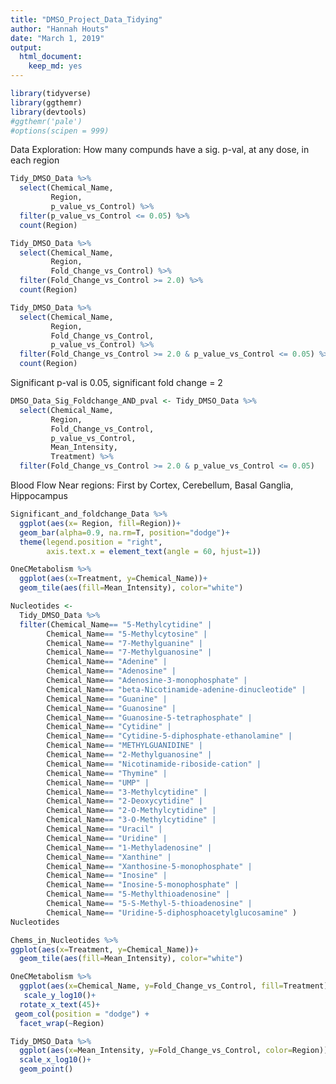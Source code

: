 ```yaml
---
title: "DMSO_Project_Data_Tidying"
author: "Hannah Houts"
date: "March 1, 2019"
output: 
  html_document:
    keep_md: yes
---
```




```r
library(tidyverse)
library(ggthemr)
library(devtools)
#ggthemr('pale')
#options(scipen = 999)
```

Data Exploration: How many compunds have a sig. p-val, at any dose, in each region

```r
Tidy_DMSO_Data %>% 
  select(Chemical_Name, 
         Region, 
         p_value_vs_Control) %>% 
  filter(p_value_vs_Control <= 0.05) %>% 
  count(Region)
```
```r
Tidy_DMSO_Data %>% 
  select(Chemical_Name, 
         Region, 
         Fold_Change_vs_Control) %>% 
  filter(Fold_Change_vs_Control >= 2.0) %>% 
  count(Region)
```
```r
Tidy_DMSO_Data %>% 
  select(Chemical_Name, 
         Region, 
         Fold_Change_vs_Control, 
         p_value_vs_Control) %>% 
  filter(Fold_Change_vs_Control >= 2.0 & p_value_vs_Control <= 0.05) %>% 
  count(Region)
```

Significant p-val is 0.05, significant fold change = 2
```r
DMSO_Data_Sig_Foldchange_AND_pval <- Tidy_DMSO_Data %>% 
  select(Chemical_Name, 
         Region, 
         Fold_Change_vs_Control, 
         p_value_vs_Control, 
         Mean_Intensity, 
         Treatment) %>% 
  filter(Fold_Change_vs_Control >= 2.0 & p_value_vs_Control <= 0.05)
```

Blood Flow Near regions: First by Cortex, Cerebellum, Basal Ganglia, Hippocampus
```r
Significant_and_foldchange_Data %>% 
  ggplot(aes(x= Region, fill=Region))+
  geom_bar(alpha=0.9, na.rm=T, position="dodge")+
  theme(legend.position = "right",
        axis.text.x = element_text(angle = 60, hjust=1))
```




```r
OneCMetabolism %>% 
  ggplot(aes(x=Treatment, y=Chemical_Name))+
  geom_tile(aes(fill=Mean_Intensity), color="white")
```

```r
Nucleotides <- 
  Tidy_DMSO_Data %>% 
  filter(Chemical_Name== "5-Methylcytidine" |
        Chemical_Name== "5-Methylcytosine" |
        Chemical_Name== "7-Methylguanine" |
        Chemical_Name== "7-Methylguanosine" |
        Chemical_Name== "Adenine" |
        Chemical_Name== "Adenosine" |
        Chemical_Name== "Adenosine-3-monophosphate" |
        Chemical_Name== "beta-Nicotinamide-adenine-dinucleotide" |
        Chemical_Name== "Guanine" |
        Chemical_Name== "Guanosine" |
        Chemical_Name== "Guanosine-5-tetraphosphate" |
        Chemical_Name== "Cytidine" |
        Chemical_Name== "Cytidine-5-diphosphate-ethanolamine" |
        Chemical_Name== "METHYLGUANIDINE" |
        Chemical_Name== "2-Methylguanosine" |
        Chemical_Name== "Nicotinamide-riboside-cation" |
        Chemical_Name== "Thymine" |
        Chemical_Name== "UMP" |
        Chemical_Name== "3-Methylcytidine" |
        Chemical_Name== "2-Deoxycytidine" |
        Chemical_Name== "2-O-Methylcytidine" |
        Chemical_Name== "3-O-Methylcytidine" |
        Chemical_Name== "Uracil" |
        Chemical_Name== "Uridine" |
        Chemical_Name== "1-Methyladenosine" |
        Chemical_Name== "Xanthine" |
        Chemical_Name== "Xanthosine-5-monophosphate" |
        Chemical_Name== "Inosine" |
        Chemical_Name== "Inosine-5-monophosphate" |
        Chemical_Name== "5-Methylthioadenosine" |
        Chemical_Name== "5-S-Methyl-5-thioadenosine" |
        Chemical_Name== "Uridine-5-diphosphoacetylglucosamine" )
Nucleotides
```

```r
Chems_in_Nucleotides %>% 
ggplot(aes(x=Treatment, y=Chemical_Name))+
  geom_tile(aes(fill=Mean_Intensity), color="white")
```

```r
OneCMetabolism %>% 
  ggplot(aes(x=Chemical_Name, y=Fold_Change_vs_Control, fill=Treatment))+
   scale_y_log10()+
  rotate_x_text(45)+
 geom_col(position = "dodge") +
  facet_wrap(~Region)
```

```r
Tidy_DMSO_Data %>% 
  ggplot(aes(x=Mean_Intensity, y=Fold_Change_vs_Control, color=Region))+
  scale_x_log10()+
  geom_point()

```

